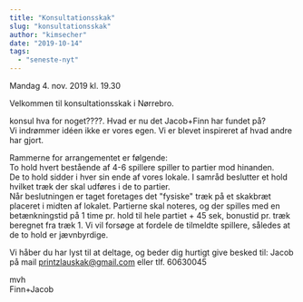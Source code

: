 ```yaml
---
title: "Konsultationsskak"
slug: "konsultationsskak"
author: "kimsecher"
date: "2019-10-14"
tags: 
  - "seneste-nyt"
---
```


Mandag 4. nov. 2019 kl. 19.30

Velkommen til konsultationsskak i Nørrebro.

konsul hva for noget????. Hvad er nu det Jacob+Finn har fundet på?  
Vi indrømmer idéen ikke er vores egen. Vi er blevet inspireret af hvad andre har gjort.

Rammerne for arrangementet er følgende:  
To hold hvert bestående af 4-6 spillere spiller to partier mod hinanden.  
De to hold sidder i hver sin ende af vores lokale. I samråd beslutter et hold hvilket træk der skal udføres i de to partier.  
Når beslutningen er taget foretages det "fysiske" træk på et skakbræt placeret i midten af lokalet. Partierne skal noteres, og der spilles med en betænkningstid på 1 time pr. hold til hele partiet + 45 sek, bonustid pr. træk beregnet fra træk 1. 
Vi vil forsøge at fordele de tilmeldte spillere, således at de to hold er jævnbyrdige.

Vi håber du har lyst til at deltage, og beder dig hurtigt give besked til: Jacob på mail printzlauskak@gmail.com eller tlf. 60630045

mvh  
Finn+Jacob
